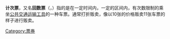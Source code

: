 {{expand|time=2013-06-09T13:38:01+00:00}}
{{unreferenced|time=2013-06-09T13:38:01+00:00}}
'''计次票'''，又名'''回数票'''（{{lang-ja|回数券}}，{{lang-en|Multi-ride ticket}}）指的是在一定时间内，一定的区间内，有次数限制的乘坐[[公共交通|公共交通运输工具]]的一种车票。通常打折贩卖，像以10张的价格贩卖11张车票的样子进行贩卖。

[[Category:票券|Category:票券]]